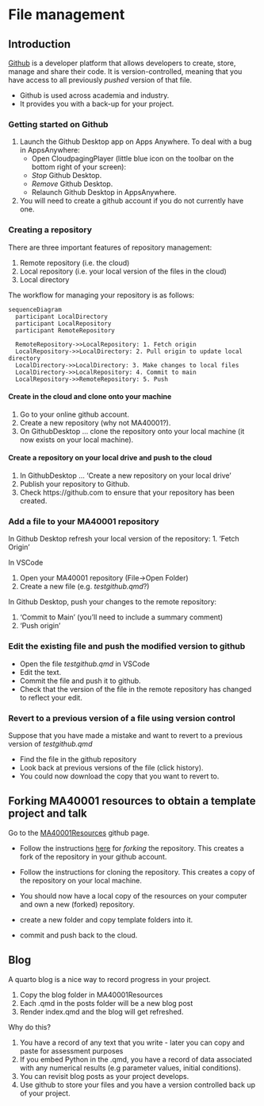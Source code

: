 # File management {#sec-github}

## Introduction

[Github](https://github.com) is a developer platform that allows developers to create, store, manage and share their code. It is version-controlled, meaning that you  have access to all previously *pushed* version of that file. 

* Github is used across academia and industry.
* It provides you with a back-up for your project.

### Getting started on Github   

1. Launch the Github Desktop app on Apps Anywhere.
To deal with a bug in AppsAnywhere: 
    * Open CloudpagingPlayer (little blue icon on the toolbar on the bottom right of your screen): 
    * *Stop* Github Desktop. 
    * *Remove* Github Desktop.
    * Relaunch Github Desktop in AppsAnywhere.

2. You will need to create a github account if you do not currently have one.

### Creating a repository

There are three important features of repository management:

1. Remote repository (i.e. the cloud)
2. Local repository (i.e. your local version of the files in the cloud)
3. Local directory

The workflow for managing your repository is as follows:
```mermaid

sequenceDiagram
  participant LocalDirectory
  participant LocalRepository
  participant RemoteRepository
  
  RemoteRepository->>LocalRepository: 1. Fetch origin
  LocalRepository->>LocalDirectory: 2. Pull origin to update local directory
  LocalDirectory->>LocalDirectory: 3. Make changes to local files
  LocalDirectory->>LocalRepository: 4. Commit to main
  LocalRepository->>RemoteRepository: 5. Push

  ```


#### Create in the cloud and clone onto your machine

1. Go to your online github account. 
2. Create a new repository (why not MA40001?).
3. On GithubDesktop ... clone the repository onto your local machine (it now exists on your local machine).

#### Create a repository on your local drive and push to the cloud

1. In GithubDesktop ... 'Create a new repository on your local drive'
2. Publish your repository to Github.
3. Check https://github.com to ensure that your repository has been created.

### Add a file to your MA40001 repository

In Github  Desktop refresh your local version of the repository:
1. 'Fetch Origin' 

In VSCode

1. Open your MA40001 repository (File->Open Folder)
2. Create a new file (e.g.  *testgithub.qmd*?)

In Github Desktop, push your changes to the remote repository:

1.  'Commit to Main' (you'll need to include a summary comment)
2. 'Push origin'


### Edit the existing file  and push the modified version to github

* Open the file *testgithub.qmd* in VSCode
* Edit the text.
* Commit the file and push it to github.
* Check that the version of the file in the remote repository has changed to reflect your edit.


### Revert to a previous version of a file using version control

Suppose that you have made a mistake and want to revert to a previous version of *testgithub.qmd* 

  - Find the file in the github repository
  - Look back at previous versions of the file (click history).
  - You could now download the copy that you want to revert to.

##  Forking MA40001 resources to obtain a template project and talk 


 Go to the [MA40001Resources](https://github.com/dundeemath/MA40001Resources) github page.

  * Follow the instructions [here](https://docs.github.com/en/pull-requests/collaborating-with-pull-requests/working-with-forks/fork-a-repo#cloning-your-forked-repository) for *forking*  the repository. This creates a fork of the repository in your github account.
  * Follow the instructions for cloning the repository. This  creates a copy of the repository on your local machine.

  * You should now have a local copy of the resources on your computer and own a new (forked) repository.
  * create a new folder and copy template folders into it.
  * commit and push back to the cloud.
  


::: {.callout-tip}
# Blog


A quarto blog is a nice way to record progress in your project.

1. Copy the blog folder in MA40001Resources
2. Each .qmd in the posts folder will be a new blog post
3. Render index.qmd and the blog will get refreshed.

Why do this?

1. You have a record of any text that you write - later you can copy and paste for assessment purposes 
2.  If you embed Python in the .qmd, you have a record of data  associated with any numerical results (e.g parameter values, initial conditions).
3. You can revisit blog posts as your project develops.
4. Use github to store your files and you have a version controlled back up of your project.


:::